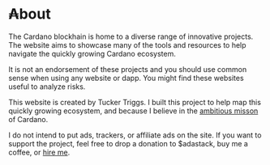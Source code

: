 # ₳bout

The Cardano blockhain is home to a diverse range of innovative projects. The website aims to showcase many of the tools and resources to help navigate the quickly growing Cardano ecosystem.

It is not an endorsement of these projects and you should use common sense when using any website or dapp. You might find these websites useful to analyze risks.

This website is created by Tucker Triggs. I built this project to help map this quickly growing ecosystem, and because I believe in the [ambitious misson](https://www.youtube.com/watch?v=vTVrUOFXIT0) of Cardano. 

I do not intend to put ads, trackers, or affiliate ads on the site. If you want to support the project, feel free to drop a donation to $adastack, buy me a coffee, or [hire me](https://www.tuckertriggs.com/contact).